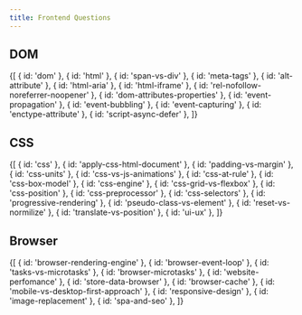 ```yaml
---
title: Frontend Questions
---
```



## DOM

<List path="questions/frontend/">
	{[
		{ id: 'dom' },
		{ id: 'html' },
		{ id: 'span-vs-div' },
		{ id: 'meta-tags' },
		{ id: 'alt-attribute' },
		{ id: 'html-aria' },
		{ id: 'html-iframe' },
		{ id: 'rel-nofollow-noreferrer-noopener' },
		{ id: 'dom-attributes-properties' },
		{ id: 'event-propagation' },
		{ id: 'event-bubbling' },
		{ id: 'event-capturing' },
		{ id: 'enctype-attribute' },
		{ id: 'script-async-defer' },
	]}
</List>

## CSS

<List path="questions/frontend/">
	{[
		{ id: 'css' },
		{ id: 'apply-css-html-document' },
		{ id: 'padding-vs-margin' },
		{ id: 'css-units' },
		{ id: 'css-vs-js-animations' },
		{ id: 'css-at-rule' },
		{ id: 'css-box-model' },
		{ id: 'css-engine' },
		{ id: 'css-grid-vs-flexbox' },
		{ id: 'css-position' },
		{ id: 'css-preprocessor' },
		{ id: 'css-selectors' },
		{ id: 'progressive-rendering' },
		{ id: 'pseudo-class-vs-element' },
		{ id: 'reset-vs-normilize' },
		{ id: 'translate-vs-position' },
		{ id: 'ui-ux' },
	]}
</List>

## Browser

<List path="questions/frontend/">
	{[
		{ id: 'browser-rendering-engine' },
		{ id: 'browser-event-loop' },
		{ id: 'tasks-vs-microtasks' },
		{ id: 'browser-microtasks' },
		{ id: 'website-perfomance' },
		{ id: 'store-data-browser' },
		{ id: 'browser-cache' },
		{ id: 'mobile-vs-desktop-first-approach' },
		{ id: 'responsive-design' },
		{ id: 'image-replacement' },
		{ id: 'spa-and-seo' },
	]}
</List>
